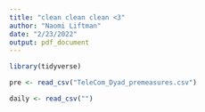 ```yaml
---
title: "clean clean clean <3"
author: "Naomi Liftman"
date: "2/23/2022"
output: pdf_document
---
```

```r
library(tidyverse)
```


```r
pre <- read_csv("TeleCom_Dyad_premeasures.csv")
```

```r
daily <- read_csv("")
```












